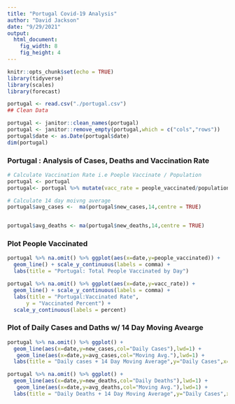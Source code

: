 ```yaml
---
title: "Portugal Covid-19 Analysis"
author: "David Jackson"
date: "9/29/2021"
output: 
  html_document: 
    fig_width: 8
    fig_height: 4
---
```


```r
knitr::opts_chunk$set(echo = TRUE)
library(tidyverse)
library(scales)
library(forecast)
```

```r
portugal <- read.csv("./portugal.csv")
## Clean Data

portugal <- janitor::clean_names(portugal)
portugal <- janitor::remove_empty(portugal,which = c("cols","rows"))
portugal$date <- as.Date(portugal$date)
dim(portugal)
```






### Portugal : Analysis of Cases, Deaths and Vaccination Rate

```r
# Calculate Vaccination Rate i.e Poeple Vaccinate / Population
portugal <- portugal
portugal<- portugal %>% mutate(vacc_rate = people_vaccinated/population)
```
```r
# Calculate 14 day moivng average
portugal$avg_cases <-  ma(portugal$new_cases,14,centre = TRUE)


portugal$avg_deaths <- ma(portugal$new_deaths,14,centre = TRUE)
```

### Plot People Vaccinated 


```r
portugal %>% na.omit() %>% ggplot(aes(x=date,y=people_vaccinated)) +
  geom_line() + scale_y_continuous(labels = comma) +
  labs(title = "Portugal: Total People Vaccinated by Day")

```
```r
portugal %>% na.omit() %>% ggplot(aes(x=date,y=vacc_rate)) +
  geom_line() + scale_y_continuous(labels = comma) +
  labs(title = "Portugal:Vaccinated Rate",
      y = "Vaccinated Percent") +
  scale_y_continuous(labels = percent)

```

### Plot of Daily Cases and Daths w/ 14 Day Moving Avearge

```r
portugal %>% na.omit() %>% ggplot() +
  geom_line(aes(x=date,y=new_cases,col="Daily Cases"),lwd=1) +
   geom_line(aes(x=date,y=avg_cases,col="Moving Avg."),lwd=1) +
  labs(title = "Daily cases + 14 Day Moving Average",y="Daily Cases",x="Date")
```
```r
portugal %>% na.omit() %>% ggplot() +
  geom_line(aes(x=date,y=new_deaths,col="Daily Deaths"),lwd=1) +
   geom_line(aes(x=date,y=avg_deaths,col="Moving Avg."),lwd=1) +
  labs(title = "Daily Deaths + 14 Day Moving Average",y="Daily Cases",x="Date")
```

